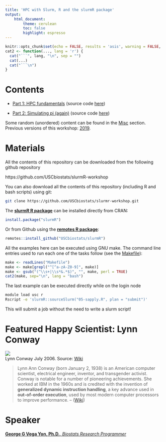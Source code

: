 ```yaml
---
title: 'HPC with Slurm, R and the slurmR package'
output:
    html_document:
        theme: cerulean
        toc: false
        highlight: espresso
---
```


```r
knitr::opts_chunk$set(echo = FALSE, results = 'asis', warning = FALSE, comment = "")
cat2 <- function(..., lang = 'r') {
  cat("```", lang, "\n", sep = "")
  cat(...)
  cat("```\n")
}
```

# Contents

- [Part 1: HPC fundamentals](part1.html) (source code [here](part1.Rmd){target="_blank"})

- [Part 2: Simulating pi (again)](part2.html) (source code [here](part2.Rmd){target="_blank"})


Some random (unordered) content can be found in the [Misc](part3.html) section. 
Previous versions of this workshop: [2019](https://github.com/USCbiostats/slurmr-workshop/tree/oct2019).

# Materials

All the contents of this repository can be downloaded from the following 
github repository

https://github.com/USCbiostats/slurmR-workshop

You can also download all the contents of this repository (including R and bash
scripts) using git:

```bash
git clone https://github.com/USCbiostats/slurmr-workshop.git
```

The [**slurmR R package**](https://cran.r-project.org/package=slurmR){target="_blank"} can be
installed directly from CRAN:

```r
install.package("slurmR")
```

Or from Github using the [**remotes R package**](https://cran.r-project.org/package=remotes){target="_blank"}:

```r
remotes::install_github("USCbiostats/slurmR")
```

All the examples here can be executed using GNU make. The command line entries
used to run each one of the tasks follow (see the [Makefile](Makefile){target="_blank"}):

```r
make <- readLines("Makefile")
make <- make[grepl("^[^a-zA-Z0-9]", make)]
make <- gsub("(^\\s+|\\s*&.*$)", "", make, perl = TRUE)
cat2(make, sep="\n", lang = "bash")
```

The last example can be executed directly while on the login node

```bash
module load usc r
Rscript -e 'slurmR::sourceSlurm("05-sapply.R", plan = "submit")'
```

This will submit a job without the need to write a slurm script!

# Featured Happy Scientist: Lynn Conway

<div align="center">
<img src="https://upload.wikimedia.org/wikipedia/commons/thumb/5/50/Lynn_Conway_July_2006.jpg/360px-Lynn_Conway_July_2006.jpg">
<figcaption>
Lynn Conway July 2006. Source: <a href="https://en.wikipedia.org/wiki/File:Lynn_Conway_July_2006.jpg" target="_blank">Wiki</a>
</figcaption>
</div>

> Lynn Ann Conway (born January 2, 1938) is an American computer scientist,
electrical engineer, inventor, and transgender activist. Conway is notable for
a number of pioneering achievements. She worked at IBM in the 1960s and is
credited with the invention of **generalized dynamic instruction handling**, a key
advance used in **out-of-order execution**, used by most modern computer processors
to improve performance. -- ([Wiki](https://en.wikipedia.org/wiki/Lynn_Conway))

# Speaker

[**George G Vega Yon, Ph.D.**, *Biostats Research Programmer*](https://ggvy.cl){target="_balnk"}

